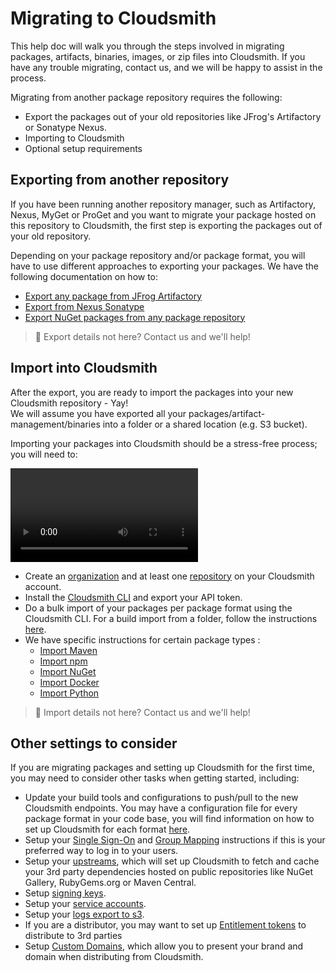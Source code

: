 
# Migrating to Cloudsmith

This help doc will walk you through the steps involved in migrating packages, artifacts, binaries, images, or zip files into Cloudsmith. If you have any trouble migrating, contact us, and we will be happy to assist in the process. 

Migrating from another package repository requires the following: 

- Export the packages out of your old repositories like JFrog's Artifactory or Sonatype Nexus.
- Importing to Cloudsmith
- Optional setup requirements

## Exporting from another repository

If you have been running another repository manager, such as Artifactory, Nexus, MyGet or ProGet and you want to migrate your package hosted on this repository to Cloudsmith, the first step is exporting the packages out of your old repository.

Depending on your package repository and/or package format, you will have to use different approaches to exporting your packages. We have the following documentation on how to: 

- [Export any package from JFrog Artifactory](/migrating-to-cloudsmith/export-from-jfrog-artifactory)
- [Export from Nexus Sonatype](/migrating-to-cloudsmith/export-from-nexus-sonatype)  
- [Export NuGet packages from any package repository](/migrating-to-cloudsmith/exporting-nuget)

> 📘 Export details not here? Contact us and we'll help!

## Import into Cloudsmith

After the export, you are ready to import the packages into your new Cloudsmith repository - Yay!  
We will assume you have exported all your packages/artifact-management/binaries into a folder or a shared location (e.g. S3 bucket).

Importing your packages into Cloudsmith should be a stress-free process; you will need to:

<Video wistiaId="kgpk8pk1h6"></Video>

- Create an [organization](/getting-started/workspaces) and at least one [repository](/repositories) on your Cloudsmith account.
- Install the [Cloudsmith CLI](/getting-started/cli) and export your API token.
- Do a bulk import of your packages per package format using the Cloudsmith CLI. For a build import from a folder, follow the instructions [here](/migrating-to-cloudsmith/import-files-from-a-folder). 
- We have specific instructions for certain package types :
  - [Import Maven](/migrating-to-cloudsmith/import-maven) 
  - [Import npm](/migrating-to-cloudsmith/import-maven) 
  - [Import NuGet](/migrating-to-cloudsmith/import-maven) 
  - [Import Docker](/migrating-to-cloudsmith/import-docker) 
  - [Import Python](/migrating-to-cloudsmith/import-python)

> 📘 Import details not here? Contact us and we'll help!

## Other settings to consider

If you are migrating packages and setting up Cloudsmith for the first time, you may need to consider other tasks when getting started, including:

- Update your build tools and configurations to push/pull to the new Cloudsmith endpoints. You may have a configuration file for every package format in your code base, you will find information on how to set up Cloudsmith for each format [here](/package-formats).
- Setup your [Single Sign-On](/authentication/single-sign-on) and [Group Mapping](/authentication/single-sign-on#saml-group-sync) instructions if this is your preferred way to log in to your users. 
- Setup your [upstreams](/tbc/upstream-proxying-and-caching), which will set up Cloudsmith to fetch and cache your 3rd party dependencies hosted on public repositories like NuGet Gallery, RubyGems.org or Maven Central.
- Setup [signing keys](/policy-management/signing-keys).
- Setup your [service accounts](/teams-and-accounts/service-accounts).
- Setup your [logs export to s3](/logs-and-observability/access-log-exports-to-s3).
- If you are a distributor, you may want to set up [Entitlement tokens](/software-distribution/entitlement-tokens) to distribute to 3rd parties
- Setup [Custom Domains](/getting-started/custom-domains), which allow you to present your brand and domain when distributing from Cloudsmith.
